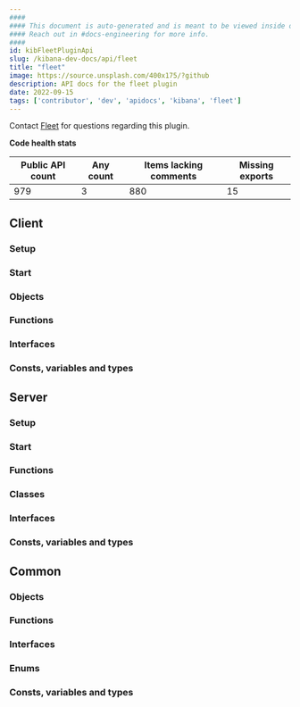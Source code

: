 ```yaml
---
####
#### This document is auto-generated and is meant to be viewed inside our experimental, new docs system.
#### Reach out in #docs-engineering for more info.
####
id: kibFleetPluginApi
slug: /kibana-dev-docs/api/fleet
title: "fleet"
image: https://source.unsplash.com/400x175/?github
description: API docs for the fleet plugin
date: 2022-09-15
tags: ['contributor', 'dev', 'apidocs', 'kibana', 'fleet']
---
```




Contact [Fleet](https://github.com/orgs/elastic/teams/fleet) for questions regarding this plugin.

**Code health stats**

| Public API count  | Any count | Items lacking comments | Missing exports |
|-------------------|-----------|------------------------|-----------------|
| 979 | 3 | 880 | 15 |

## Client

### Setup
<DocDefinitionList data={[fleetObj.client.setup]}/>

### Start
<DocDefinitionList data={[fleetObj.client.start]}/>

### Objects
<DocDefinitionList data={fleetObj.client.objects}/>

### Functions
<DocDefinitionList data={fleetObj.client.functions}/>

### Interfaces
<DocDefinitionList data={fleetObj.client.interfaces}/>

### Consts, variables and types
<DocDefinitionList data={fleetObj.client.misc}/>

## Server

### Setup
<DocDefinitionList data={[fleetObj.server.setup]}/>

### Start
<DocDefinitionList data={[fleetObj.server.start]}/>

### Functions
<DocDefinitionList data={fleetObj.server.functions}/>

### Classes
<DocDefinitionList data={fleetObj.server.classes}/>

### Interfaces
<DocDefinitionList data={fleetObj.server.interfaces}/>

### Consts, variables and types
<DocDefinitionList data={fleetObj.server.misc}/>

## Common

### Objects
<DocDefinitionList data={fleetObj.common.objects}/>

### Functions
<DocDefinitionList data={fleetObj.common.functions}/>

### Interfaces
<DocDefinitionList data={fleetObj.common.interfaces}/>

### Enums
<DocDefinitionList data={fleetObj.common.enums}/>

### Consts, variables and types
<DocDefinitionList data={fleetObj.common.misc}/>

